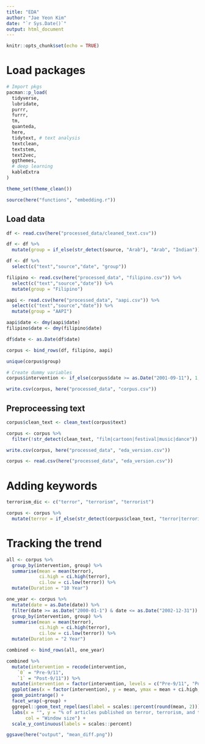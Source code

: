 ```yaml
---
title: "EDA"
author: "Jae Yeon Kim"
date: "`r Sys.Date()`"
output: html_document
---
```


```r
knitr::opts_chunk$set(echo = TRUE)
```

# Load packages 

```r

# Import pkgs
pacman::p_load(
  tidyverse,
  lubridate, 
  purrr,
  furrr,
  tm,
  quanteda, 
  here,
  tidytext, # text analysis 
  textclean,
  textstem, 
  text2vec, 
  ggthemes,
  # deep learning 
  kableExtra
)

theme_set(theme_clean())

source(here("functions", "embedding.r"))
```


## Load data 

```r
df <- read.csv(here("processed_data/cleaned_text.csv")) 

df <- df %>%
  mutate(group = if_else(str_detect(source, "Arab"), "Arab", "Indian"))

df <- df %>%
  select(c("text","source","date", "group"))

filipino <- read.csv(here("processed_data", "filipino.csv")) %>%
  select(c("text","source","date")) %>%
  mutate(group = "Filipino")

aapi <- read.csv(here("processed_data", "aapi.csv")) %>%
  select(c("text","source","date")) %>%
  mutate(group = "AAPI")

aapi$date <- dmy(aapi$date)
filipino$date <- dmy(filipino$date)

df$date <- as.Date(df$date)
```

```r
corpus <- bind_rows(df, filipino, aapi)

unique(corpus$group)
```

```r
# Create dummy variables 
corpus$intervention <- if_else(corpus$date >= as.Date("2001-09-11"), 1, 0)

write.csv(corpus, here("processed_data", "corpus.csv"))
```

## Preproceessing text 

```r
corpus$clean_text <- clean_text(corpus$text)

corpus <- corpus %>% 
  filter(!str_detect(clean_text, "film|cartoon|festival|music|dance"))

write.csv(corpus, here("processed_data", "eda_version.csv"))

corpus <- read.csv(here("processed_data", "eda_version.csv"))
```



# Adding keywords 

```r
terrorism_dic <- c("terror", "terrorism", "terrorist")
```

```r
corpus <- corpus %>%
  mutate(terror = if_else(str_detect(corpus$clean_text, "terror|terrorist|terrorism"), 1, 0))
```

# Tracking the trend 

```r
all <- corpus %>%
  group_by(intervention, group) %>%
  summarise(mean = mean(terror),
            ci.high = ci.high(terror),
            ci.low = ci.low(terror)) %>%
  mutate(Duration = "10 Year")

one_year <- corpus %>%
  mutate(date = as.Date(date)) %>%
  filter(date >= as.Date("2000-01-1") & date <= as.Date("2002-12-31")) %>%
  group_by(intervention, group) %>%
  summarise(mean = mean(terror),
            ci.high = ci.high(terror),
            ci.low = ci.low(terror)) %>%
  mutate(Duration = "2 Year")

combined <- bind_rows(all, one_year)

combined %>%
  mutate(intervention = recode(intervention, 
    `0` = "Pre-9/11",
    `1` = "Post-9/11")) %>%
  mutate(intervention = factor(intervention, levels = c("Pre-9/11", "Post-9/11"))) %>%
  ggplot(aes(x = factor(intervention), y = mean, ymax = mean + ci.high, ymin = mean - ci.low, col = Duration)) +
  geom_pointrange() +
  facet_wrap(~group) +
  ggrepel::geom_text_repel(aes(label = scales::percent(round(mean, 2)))) +
  labs(x = "", y = "% of articles published on terror, terrorism, and terrorist",
       col = "Window size") +
  scale_y_continuous(labels = scales::percent)

ggsave(here("output", "mean_diff.png"))
```